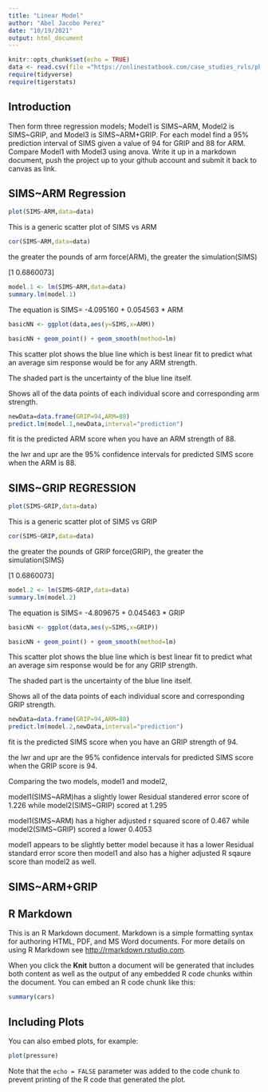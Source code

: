 ```yaml
---
title: "Linear Model"
author: "Abel Jacobo Perez"
date: "10/19/2021"
output: html_document
---
```


```r
knitr::opts_chunk$set(echo = TRUE)
data <- read.csv(file ="https://onlinestatbook.com/case_studies_rvls/physical_strength/data.txt",header=T,sep = '')
require(tidyverse)
require(tigerstats)
```
## Introduction

Then form three regression models; Model1 is SIMS~ARM, Model2 is SIMS~GRIP, and Model3 is SIMS~ARM+GRIP. For each model find a 95% prediction interval of SIMS given a value of 94  for GRIP and 88 for ARM. Compare Model1 with Model3 using anova. Write it up in a markdown document, push the project up to your github account and submit it back to canvas as link. 


## SIMS~ARM Regression

```r
plot(SIMS~ARM,data=data)
```

This is a generic scatter plot of SIMS vs ARM
```r
cor(SIMS~ARM,data=data)
```




the greater the pounds of arm force(ARM), the greater the simulation(SIMS)

[1 0.6860073]

```r
model.1 <- lm(SIMS~ARM,data=data)
summary.lm(model.1)
```
The equation is SIMS= -4.095160 + 0.054563 * ARM


```r
basicNN <- ggplot(data,aes(y=SIMS,x=ARM))
```


```r
basicNN + geom_point() + geom_smooth(method=lm)
``` 
This scatter plot shows the blue line which is best linear fit to predict what an average sim response would be for any ARM strength.

The shaded part is the uncertainty of the blue line itself.

Shows all of the data points of each individual score and corresponding arm strength.


```r
newData=data.frame(GRIP=94,ARM=88)
predict.lm(model.1,newData,interval="prediction")
```
fit is the predicted ARM score when you have an ARM strength of 88.

the lwr and upr are the 95% confidence intervals for predicted SIMS score when the ARM is 88.



## SIMS~GRIP REGRESSION

```r
plot(SIMS~GRIP,data=data)
```

This is a generic scatter plot of SIMS vs GRIP
```r
cor(SIMS~GRIP,data=data)
```




the greater the pounds of GRIP force(GRIP), the greater the simulation(SIMS)

[1 0.6860073]

```r
model.2 <- lm(SIMS~GRIP,data=data)
summary.lm(model.2)
```
The equation is SIMS= -4.809675 + 0.045463 * GRIP


```r
basicNN <- ggplot(data,aes(y=SIMS,x=GRIP))
```


```r
basicNN + geom_point() + geom_smooth(method=lm)
``` 
This scatter plot shows the blue line which is best linear fit to predict what an average sim response would be for any GRIP strength.

The shaded part is the uncertainty of the blue line itself.

Shows all of the data points of each individual score and corresponding GRIP strength.


```r
newData=data.frame(GRIP=94,ARM=88)
predict.lm(model.2,newData,interval="prediction")
```
fit is the predicted SIMS score when you have an GRIP strength of 94.

the lwr and upr are the 95% confidence intervals for predicted SIMS score when the GRIP score is 94.

Comparing the two models, model1 and model2, 

model1(SIMS~ARM)has a slightly lower Residual standered error score of 1.226 while model2(SIMS~GRIP) scored at 1.295

model1(SIMS~ARM) has a higher adjusted r squared score of 0.467 while model2(SIMS~GRIP) scored a lower 0.4053


model1 appears to be slightly better model because it has a lower Residual standard error score then model1 and also has a higher adjusted R sqaure score than model2 as well. 



## SIMS~ARM+GRIP 



## R Markdown

This is an R Markdown document. Markdown is a simple formatting syntax for authoring HTML, PDF, and MS Word documents. For more details on using R Markdown see <http://rmarkdown.rstudio.com>.

When you click the **Knit** button a document will be generated that includes both content as well as the output of any embedded R code chunks within the document. You can embed an R code chunk like this:

```r
summary(cars)
```

## Including Plots

You can also embed plots, for example:

```r
plot(pressure)
```

Note that the `echo = FALSE` parameter was added to the code chunk to prevent printing of the R code that generated the plot.
